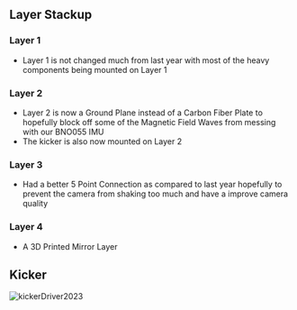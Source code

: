 
## Layer Stackup

### Layer 1

- Layer 1 is not changed much from last year with most of the heavy components being mounted on Layer 1

### Layer 2

- Layer 2 is now a Ground Plane instead of a Carbon Fiber Plate to hopefully block off some of the Magnetic Field Waves from messing with our BNO055 IMU
- The kicker is also now mounted on Layer 2

### Layer 3

- Had a better 5 Point Connection as compared to last year hopefully to prevent the camera from shaking too much and have a improve camera quality

### Layer 4

- A 3D Printed Mirror Layer

## Kicker

<Image
  src="/kickerDriver2023.jpg"
  alt="kickerDriver2023"
  width={500}
  height={500}
/>

